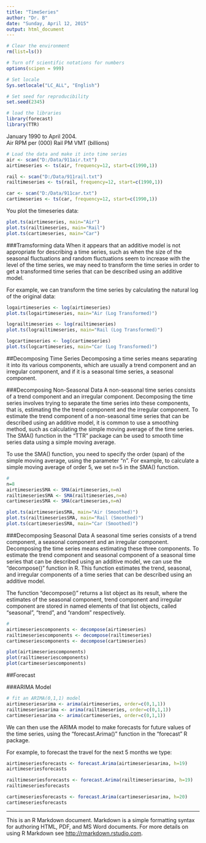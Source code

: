 ```yaml
---
title: "TimeSeries"
author: "Dr. B"
date: "Sunday, April 12, 2015"
output: html_document
---
```


```r
# Clear the environment
rm(list=ls())

# Turn off scientific notations for numbers
options(scipen = 999)  

# Set locale
Sys.setlocale("LC_ALL", "English") 

# Set seed for reproducibility
set.seed(2345)

# load the libraries
library(forecast)
library(TTR)
```

January 1990 to April 2004.  
Air RPM per (000)
Rail PM
VMT (billions)
```r
# Load the data and make it into time series
air <- scan("D:/Data/911air.txt")
airtimeseries <- ts(air, frequency=12, start=c(1990,1))

rail <- scan("D:/Data/911rail.txt")
railtimeseries <- ts(rail, frequency=12, start=c(1990,1))

car <- scan("D:/Data/911car.txt")
cartimeseries <- ts(car, frequency=12, start=c(1990,1))
```

You plot the timeseries data:
```r
plot.ts(airtimeseries, main="Air")
plot.ts(railtimeseries, main="Rail")
plot.ts(cartimeseries, main="Car")
```

###Tramsforming data
When it appears that an additive model is not appropriate for describing a time series, such as when the size of the seasonal fluctuations and random fluctuations seem to increase with the level of the time series, we may need to transform the time series in order to get a transformed time series that can be described using an additive model. 

For example, we can transform the time series by calculating the natural log of the original data:
```r
logairtimeseries <- log(airtimeseries)
plot.ts(logairtimeseries, main="Air (Log Transformed)")

lograiltimeseries <- log(railtimeseries)
plot.ts(lograiltimeseries, main="Rail (Log Transformed)")

logcartimeseries <- log(cartimeseries)
plot.ts(logcartimeseries, main="Car (Log Transformed)")
```

##Decomposing Time Series
Decomposing a time series means separating it into its various components, which are usually a trend component and an irregular component, and if it is a seasonal time series, a seasonal component.

###Decomposing Non-Seasonal Data
A non-seasonal time series consists of a trend component and an irregular component. Decomposing the time series involves trying to separate the time series into these components, that is, estimating the the trend component and the irregular component.  To estimate the trend component of a non-seasonal time series that can be described using an additive model, it is common to use a smoothing method, such as calculating the simple moving average of the time series.  The SMA() function in the "TTR" package can be used to smooth time series data using a simple moving average. 

To use the SMA() function, you need to specify the order (span) of the simple moving average, using the parameter "n". For example, to calculate a simple moving average of order 5, we set n=5 in the SMA() function.
```r
# 
n=8
airtimeseriesSMA <- SMA(airtimeseries,n=n)
railtimeseriesSMA <- SMA(railtimeseries,n=n)
cartimeseriesSMA <- SMA(cartimeseries,n=n)

plot.ts(airtimeseriesSMA, main="Air (Smoothed)")
plot.ts(railtimeseriesSMA, main="Rail (Smoothed)")
plot.ts(cartimeseriesSMA, main="Car (Smoothed)")
```

###Decomposing Seasonal Data
A seasonal time series consists of a trend component, a seasonal component and an irregular component. Decomposing the time series means estimating these three components.  To estimate the trend component and seasonal component of a seasonal time series that can be described using an additive model, we can use the "decompose()" function in R. This function estimates the trend, seasonal, and irregular components of a time series that can be described using an additive model.  

The function "decompose()" returns a list object as its result, where the estimates of the seasonal component, trend component and irregular component are stored in named elements of that list objects, called "seasonal", "trend", and "random" respectively.
```r
# 
airtimeseriescomponents <- decompose(airtimeseries)
railtimeseriescomponents <- decompose(railtimeseries)
cartimeseriescomponents <- decompose(cartimeseries)

plot(airtimeseriescomponents)
plot(railtimeseriescomponents)
plot(cartimeseriescomponents)
```



##Forecast

###ARIMA Model
```r
# fit an ARIMA(0,1,1) model
airtimeseriesarima <- arima(airtimeseries, order=c(0,1,1)) 
railtimeseriesarima <- arima(railtimeseries, order=c(0,1,1)) 
cartimeseriesarima <- arima(cartimeseries, order=c(0,1,1)) 

```

We can then use the ARIMA model to make forecasts for future values of the time series, using the "forecast.Arima()" function in the "forecast" R package. 

For example, to forecast the travel for the next 5 months we type:
```r
airtimeseriesforecasts <- forecast.Arima(airtimeseriesarima, h=19)
airtimeseriesforecasts

railtimeseriesforecasts <- forecast.Arima(railtimeseriesarima, h=19)
railtimeseriesforecasts

cartimeseriesforecasts <- forecast.Arima(cartimeseriesarima, h=20)
cartimeseriesforecasts

```


----
This is an R Markdown document. Markdown is a simple formatting syntax for authoring HTML, PDF, and MS Word documents. For more details on using R Markdown see <http://rmarkdown.rstudio.com>.
